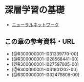 # 深層学習の基礎

- [ニューラルネットワーク](0801_neural_networks.qmd)

## この章の参考資料・URL

- [@R300000001-I031339770-00]
- [@R300000001-I028568441-00]
- [@R300000001-I027597005-00]
- [@R300000001-I031901202-00]
- [@R300000001-I032479806-00]
